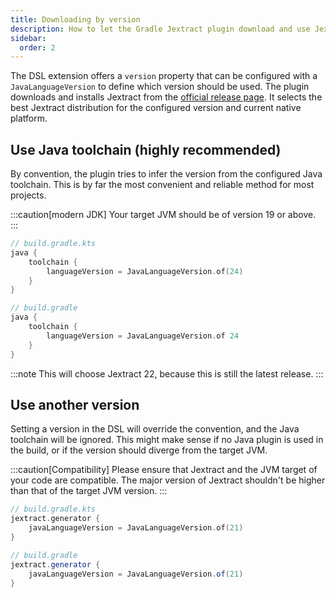 ```yaml
---
title: Downloading by version
description: How to let the Gradle Jextract plugin download and use Jextract depending on a given JVM target version
sidebar:
  order: 2
---
```



The DSL extension offers a `version` property that can be configured with a `JavaLanguageVersion` to define which version should be used.
The plugin downloads and installs Jextract from the [official release page][jextract].
It selects the best Jextract distribution for the configured version and current native platform.

## Use Java toolchain (highly recommended)

By convention, the plugin tries to infer the version from the configured Java toolchain.
This is by far the most convenient and reliable method for most projects.

:::caution[modern JDK]
Your target JVM should be of version 19 or above.
:::

<Tabs syncKey="dsl">
<TabItem label="Kotlin">

```kts "languageVersion"
// build.gradle.kts
java {
    toolchain {
        languageVersion = JavaLanguageVersion.of(24)
    }
}
```

</TabItem>
<TabItem label="Groovy">

```groovy "languageVersion"
// build.gradle
java {
    toolchain {
        languageVersion = JavaLanguageVersion.of 24
    }
}
```

</TabItem>
</Tabs>

:::note
This will choose Jextract 22, because this is still the latest release.
:::

## Use another version

Setting a version in the DSL will override the convention, and the Java toolchain will be ignored.
This might make sense if no Java plugin is used in the build, or if the version should diverge from the target JVM.

:::caution[Compatibility]
Please ensure that Jextract and the JVM target of your code are compatible. The major version of Jextract shouldn't be higher than that of the target JVM version.
:::

<Tabs syncKey="dsl">
<TabItem label="Kotlin">

```kts "javaLanguageVersion"
// build.gradle.kts
jextract.generator {
    javaLanguageVersion = JavaLanguageVersion.of(21)
}
```

</TabItem>
<TabItem label="Groovy">

```groovy "javaLanguageVersion"
// build.gradle
jextract.generator {
    javaLanguageVersion = JavaLanguageVersion.of(21)
}
```

</TabItem>
</Tabs>

[jextract]: https://jdk.java.net/jextract/
